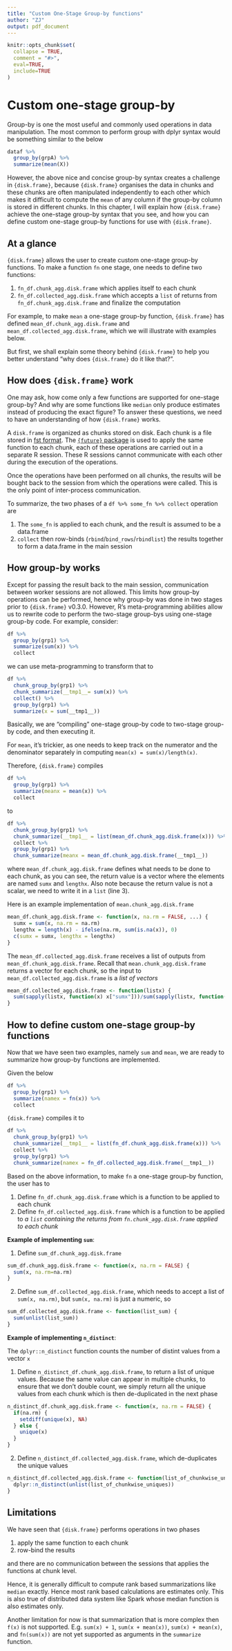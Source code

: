 ```yaml
---
title: "Custom One-Stage Group-by functions"
author: "ZJ"
output: pdf_document
---
```


```r
knitr::opts_chunk$set(
  collapse = TRUE,
  comment = "#>",
  eval=TRUE,
  include=TRUE
)
```

# Custom one-stage group-by

Group-by is one the most useful and commonly used operations in data manipulation. The most common to perform group with dplyr syntax would be something similar to the below

```r
dataf %>% 
  group_by(grpA) %>% 
  summarize(mean(X))
```

However, the above nice and concise group-by syntax creates a challenge in `{disk.frame}`, because `{disk.frame}` organises the data in chunks and these chunks are often manipulated independently to each other which makes it difficult to compute the `mean` of any column if the group-by column is stored in different chunks. In this chapter, I will explain how `{disk.frame}` achieve the one-stage group-by syntax that you see, and how you can define custom one-stage group-by functions for use with `{disk.frame}`.

## At a glance


`{disk.frame}` allows the user to create custom one-stage group-by functions. To make a function `fn` one stage, one needs to define two functions:

1. `fn_df.chunk_agg.disk.frame` which applies itself to each chunk
2. `fn_df.collected_agg.disk.frame` which accepts a `list` of returns from `fn_df.chunk_agg.disk.frame` and finalize the computation

For example, to make `mean` a one-stage group-by function, `{disk.frame}` has defined `mean_df.chunk_agg.disk.frame` and `mean_df.collected_agg.disk.frame`, which we will illustrate with examples below.

But first, we shall explain some theory behind `{disk.frame}` to help you better understand "why does `{disk.frame}` do it like that?".

## How does `{disk.frame}` work

One may ask, how come only a few functions are supported for one-stage group-by? And why are some functions like `median` only produce estimates instead of producing the exact figure? To answer these questions, we need to have an understanding of how `{disk.frame}` works.

A `disk.frame` is organized as chunks stored on disk. Each chunk is a file stored in [fst format](https://www.fstpackage.org/). The [`{future}` package](https://CRAN.R-project.org/package=future) is used to apply the same function to each chunk, each of these operations are carried out in a separate R session. These R sessions cannot communicate with each other during the execution of the operations.

Once the operations have been performed on all chunks, the results will be bought back to the session from which the operations were called. This is the only point of inter-process communication. 

To summarize, the two phases of a `df %>% some_fn %>% collect` operation are 

1. The `some_fn` is applied to each chunk, and the result is assumed to be a data.frame
2. `collect` then row-binds (`rbind`/`bind_rows`/`rbindlist`) the results together to form a data.frame in the main session

## How group-by works

Except for passing the result back to the main session, communication between worker sessions are not allowed. This limits how group-by operations can be performed, hence why group-by was done in two stages prior to `{disk.frame}` v0.3.0. However, R's meta-programming abilities allow us to rewrite code to perform the two-stage group-bys using one-stage group-by code. For example, consider:

```r
df %>% 
  group_by(grp1) %>% 
  summarize(sum(x)) %>% 
  collect
```

we can use meta-programming to transform that to 
  
```r
df %>% 
  chunk_group_by(grp1) %>% 
  chunk_summarize(__tmp1__= sum(x)) %>% 
  collect() %>% 
  group_by(grp1) %>% 
  summarize(x = sum(__tmp1__))
```

Basically, we are "compiling" one-stage group-by code to two-stage group-by code, and then executing it.

For `mean`, it's trickier, as one needs to keep track on the numerator and the denominator separately in computing `mean(x) = sum(x)/length(x)`. 

Therefore, `{disk.frame}` compiles 

```r
df %>% 
  group_by(grp1) %>% 
  summarize(meanx = mean(x)) %>% 
  collect
```

to

```r
df %>% 
  chunk_group_by(grp1) %>% 
  chunk_summarize(__tmp1__ = list(mean_df.chunk_agg.disk.frame(x))) %>% 
  collect %>% 
  group_by(grp1) %>% 
  chunk_summarize(meanx = mean_df.chunk_agg.disk.frame(__tmp1__))
```

where `mean_df.chunk_agg.disk.frame` defines what needs to be done to each chunk, as you can see, the return value is a vector where the elements are named `sumx` and `lengthx`. Also note because the return value is not a scalar, we need to write it in a `list` (line 3). 

Here is an example implementation of `mean.chunk_agg.disk.frame`

```r
mean_df.chunk_agg.disk.frame <- function(x, na.rm = FALSE, ...) {
  sumx = sum(x, na.rm = na.rm)
  lengthx = length(x) - ifelse(na.rm, sum(is.na(x)), 0)
  c(sumx = sumx, lengthx = lengthx)
}

```

The `mean_df.collected_agg.disk.frame` receives a list of outputs from `mean_df.chunk_agg.disk.frame`. Recall that `mean.chunk_agg.disk.frame` returns a vector for each chunk, so the input to `mean_df.collected_agg.disk.frame` is a *list of vectors*

```r
mean_df.collected_agg.disk.frame <- function(listx) {
  sum(sapply(listx, function(x) x["sumx"]))/sum(sapply(listx, function(x) x["lengthx"]))
}
```

## How to define custom one-stage group-by functions

Now that we have seen two examples, namely `sum` and `mean`, we are ready to summarize how group-by functions are implemented. 

Given the below

```r
df %>% 
  group_by(grp1) %>% 
  summarize(namex = fn(x)) %>% 
  collect
```

`{disk.frame}` compiles it to

```r
df %>% 
  chunk_group_by(grp1) %>% 
  chunk_summarize(__tmp1__ = list(fn_df.chunk_agg.disk.frame(x))) %>% 
  collect %>% 
  group_by(grp1) %>% 
  chunk_summarize(namex = fn_df.collected_agg.disk.frame(__tmp1__))
```

Based on the above information, to make `fn` a one-stage group-by function, the user has to

1. Define `fn_df.chunk_agg.disk.frame` which is a function to be applied to each chunk
2. Define `fn_df.collected_agg.disk.frame` which is a function to be applied to *a `list` containing the returns from `fn.chunk_agg.disk.frame` applied to each chunk*

**Example of implementing `sum`**:

1. Define `sum_df.chunk_agg.disk.frame`

```r
sum_df.chunk_agg.disk.frame <- function(x, na.rm = FALSE) {
  sum(x, na.rm=na.rm)
}
```

2. Define `sum_df.collected_agg.disk.frame`, which needs to accept a list of `sum(x, na.rm)`, but `sum(x, na.rm)` is just a numeric, so

```r
sum_df.collected_agg.disk.frame <- function(list_sum) {
  sum(unlist(list_sum))
}
```

**Example of implementing `n_distinct`**:

The `dplyr::n_distinct` function counts the number of distint values from a vector `x`

1. Define `n_distinct_df.chunk_agg.disk.frame`, to return a list of unique values. Because the same value can appear in multiple chunks, to ensure that we don't double count, we simply return all the unique values from each chunk which is then de-duplicated in the next phase

```r
n_distinct_df.chunk_agg.disk.frame <- function(x, na.rm = FALSE) {
  if(na.rm) {
    setdiff(unique(x), NA)
  } else {
    unique(x)
  }
}
```

2. Define `n_distinct_df.collected_agg.disk.frame`, which de-duplicates the unique values

```r
n_distinct_df.collected_agg.disk.frame <- function(list_of_chunkwise_uniques) {
  dplyr::n_distinct(unlist(list_of_chunkwise_uniques))
}
```

## Limitations

We have seen that `{disk.frame}` performs operations in two phases 

1. apply the same function to each chunk
2. row-bind the results

and there are no communication between the sessions that applies the functions at chunk level.

Hence, it is generally difficult to compute rank based summarizations like `median` exactly. Hence most rank based calculations are estimates only. This is also true of distributed data system like Spark whose median function is also estimates only.

Another limitation for now is that summarization that is more complex then `f(x)` is not supported. E.g. `sum(x) + 1`, `sum(x + mean(x))`, `sum(x) + mean(x)`, and `fn(sum(x))` are not yet supported as arguments in the `summarize` function.
